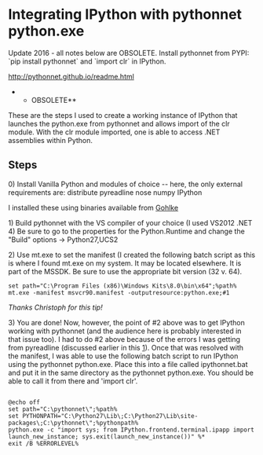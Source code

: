 =Integrating IPython with pythonnet python.exe=


Update 2016 - all notes below are OBSOLETE. Install pythonnet from PYPI: `pip install pythonnet` and `import clr` in IPython.

http://pythonnet.github.io/readme.html

**OBSOLETE**

These are the steps I used to create a working instance of IPython that launches the python.exe from pythonnet and allows import of the clr module. With the clr module imported, one is able to access .NET assemblies within Python.

==Steps==
0) Install Vanilla Python and modules of choice -- here, the only external requirements are:
distribute
pyreadline
nose
numpy
IPython

I installed these using binaries available from [http://www.lfd.uci.edu/~gohlke/pythonlibs/|Christoph Gohlke]

1) Build pythonnet with the VS compiler of your choice (I used VS2012 .NET 4) Be sure to go to the properties for the Python.Runtime and change the "Build" options -> Python27,UCS2

2) Use mt.exe to set the manifest (I created the following batch script as this is where I found mt.exe on my system. It may be located elsewhere. It is part of the MSSDK. Be sure to use the appropriate bit version (32 v. 64).

<pre>
set path="C:\Program Files (x86)\Windows Kits\8.0\bin\x64";%path%
mt.exe -manifest msvcr90.manifest -outputresource:python.exe;#1
</pre>

''Thanks Christoph for this tip!
''

3) You are done! Now, however, the point of #2 above was to get IPython working with pythonnet (and the audience here is probably interested in that issue too). I had to do #2 above because of the errors I was getting from pyreadline (discussed earlier in this [http://mail.scipy.org/pipermail/ipython-user/2012-November/011483.html|thread]). Once that was resolved with the manifest, I was able to use the following batch script to run IPython using the pythonnet python.exe. Place this into a file called ipythonnet.bat and put it in the same directory as the pythonnet python.exe. You should be able to call it from there and 'import clr'.

<pre>

@echo off
set path="C:\pythonnet\";%path%
set PYTHONPATH="C:\Python27\Lib\;C:\Python27\Lib\site-packages\;C:\pythonnet\";%pythonpath%
python.exe -c "import sys; from IPython.frontend.terminal.ipapp import launch_new_instance; sys.exit(launch_new_instance())" %*
exit /B %ERRORLEVEL%
</pre>